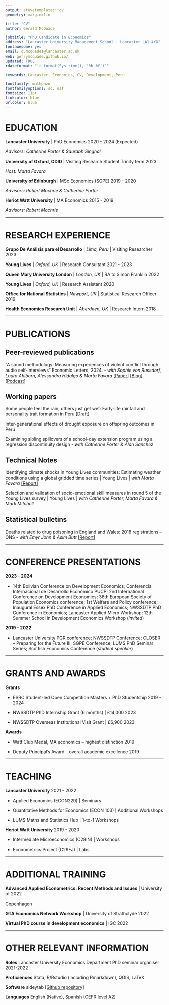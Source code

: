 ```yaml
---
output: stevetemplates::cv
geometry: margin=1in

title: "CV"
author: Gerald McQuade

jobtitle: "PhD Candidate in Economics"
address: "Lancaster University Management School · Lancaster LA1 4YX"
fontawesome: yes
email: g.mcquade1@lancaster.ac.uk
web: gerrymcquade.github.io/
updated: TRUE
rdateformat: "`r format(Sys.time(), '%b %Y')`"

keywords: Lancaster, Economics, CV, Development, Peru

fontfamily: mathpazo
fontfamilyoptions: sc, osf
fontsize: 11pt
linkcolor: blue
urlcolor: blue
---
```


# EDUCATION

**Lancaster University** | PhD Economics \hfill 2020 - 2024 (Expected)

_Advisors: Catherine Porter & Saurabh Singhal_

**University of Oxford, ODID** | Visiting Research Student \hfill Trinity term 2023

_Host: Marta Favara_

**University of Edinburgh** | MSc Economics (SGPE) \hfill 2019 - 2020

_Advisors: Robert Mochrie & Catherine Porter_

**Heriot Watt University** | MA Economics \hfill 2015 - 2019

_Advisors: Robert Mochrie_

---------------------

# RESEARCH EXPERIENCE

**Grupo De Análisis para el Desarrollo** | _Lima, Peru_ | Visiting Researcher \hfill 2023

**Young Lives** | _Oxford, UK_ | Research Consultant \hfill 2021 - 2023

**Queen Mary University London** | _London, UK_ | RA to Simon Franklin \hfill 2022

**Young Lives** | _Oxford, UK_ | Research Assistant \hfill 2020

**Office for National Statistics** | _Newport, UK_ | Statistical Research Officer \hfill 2019

**Health Economics Research Unit** | _Aberdeen, UK_ | Research Intern \hfill 2018

---------------------

# PUBLICATIONS

## **Peer-reviewed publications**

"A sound methodology: Measuring experiences of violent conflict through audio self-interviews" Economic Letters, 2024. - _with Sophie von Russdorf, Laura Ahlborn, Alessandra Hidalgo & Marta Favara_ [[Paper]](https://doi.org/10.1016/j.econlet.2024.111879) [[Blog]](https://www.younglives.org.uk/news/a-sound-methodology) [[Podcast]](https://podcasts.ox.ac.uk/how-sound-methodology-improves-understanding-young-ethiopians-experience-conflict)

## **Working papers**

Some people feel the rain; others just get wet: Early-life rainfall and personality trait formation in Peru [[Draft]](https://gerrymcquade.github.io/[GM]earlyliferainfall_personalitytraits_0623.pdf)

Inter-generational effects of drought exposure on offspring outcomes in Peru

Examining sibling spillovers of a school-day extension program using a regression discontinuity design - _with Catherine Porter & Alan Sanchez_ 

## **Technical Notes**

Identifying climate shocks in Young Lives communities: Estimating weather conditions using a global gridded time series | Young Lives | _with Marta Favara_ [[Report]](https://www.younglives.org.uk/publications/identifying-climate-shocks-young-lives-communities-estimating-weather-conditions-using)

Selection and validation of socio-emotional skill measures in round 5 of the Young Lives survey | Young Lives | _with Catherine Porter, Marta Favara & Mark Mitchell_ 

## **Statistical bulletins**

Deaths related to drug poisoning in England and Wales: 2018 registrations – ONS - _with Emyr John & Asim Butt_ [[Report]](https://cy.ons.gov.uk/peoplepopulationandcommunity/birthsdeathsandmarriages/deaths/bulletins/deathsrelatedtodrugpoisoninginenglandandwales/2018registrations)

---------------------

# CONFERENCE PRESENTATIONS

 **2023 - 2024** 

* 14th Bolivian Conference on Development Economics; Conferencia Internacional de Desarrollo Económico PUCP; 2nd International Conference on Development Economics; 36th European Society of Population Economics conference; 1st Welfare and Policy conference; Inaugural Essex PhD Conference in Applied Economics; NWSSDTP PhD Conference in Economics; Lancaster Applied Micro Workshop; 12th Summer School in Development Economics Workshop (_invited_)

**2019 - 2022** 

* Lancaster University PGR conference; NWSSDTP Conference; CLOSER – Preparing for the Future III;  SGPE Conference; LUMS PhD Seminar Series; Scottish Economics Conference (_student speaker_) 

---------------------

# GRANTS AND AWARDS

**Grants** 

* ESRC Student-led Open Competition Masters + PhD Studentship \hfill 2019 - 2024

* NWSSDTP PhD Internship Grant (6 months) | £14,000 \hfill 2023 

* NWSSDTP Overseas Institutional Visit Grant | £6,900 \hfill 2023

**Awards**

* Watt Club Medal, MA economics – highest distinction \hfill 2019

* Deputy Principal’s Award – overall academic excellence \hfill 2019


---------------------

# TEACHING

**Lancaster University** \hfill 2021 - 2022

* Applied Economics (ECON229) | Seminars

* Quantitative Methods for Economics (ECON 103) | Additional Workshops

* LUMS Maths and Statistics Hub | 1-to-1 Workshops

**Heriot Watt University** \hfill 2019 - 2020

* Intermediate Microeconomics (C28IN) | Workshops

* Econometrics Project (C29EJ) | Labs

---------------------

# ADDITIONAL TRAINING

**Advanced Applied Econometrics: Recent Methods and Issues** | University of \hfill 2022

 Copenhagen 

**GTA Economics Network Workshop** | University of Strathclyde \hfill 2022

**Virtual PhD course in development economics** | IGC \hfill 2022

---------------------

# OTHER RELEVANT INFORMATION

**Roles**  Lancaster University Economics Department PhD seminar organiser \hfill 2021-2022

**Proficiences** Stata, R/Rstudio (including Rmarkdown), QGIS, LaTeX

**Software** sideytab [[Github repository]](https://github.com/gerrymcquade/sideytab)

**Languages** English (Native), Spanish (CEFR level A2)
